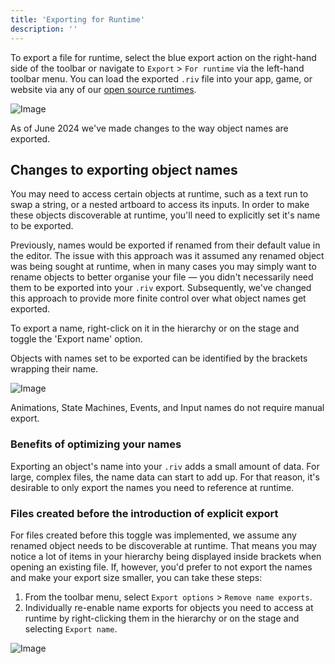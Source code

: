 ```yaml
---
title: 'Exporting for Runtime'
description: ''
---
```


To export a file for runtime, select the blue export action on the right-hand side of the toolbar or navigate to `Export` &gt; `For runtime` via the left-hand toolbar menu. You can load the exported `.riv` file into your app, game, or website via any of our [open source runtimes](/runtimes/).

![Image](/images/editor/exporting/94fc0d7c-cc7e-4b17-a6f7-0a00c98db70e.webp)

<Note>As of June 2024 we've made changes to the way object names are exported.</Note>

## Changes to exporting object names 

You may need to access certain objects at runtime, such as a text run to swap a string, or a nested artboard to access its inputs. In order to make these objects discoverable at runtime, you'll need to explicitly set it's name to be exported.

Previously, names would be exported if renamed from their default value in the editor. The issue with this approach was it assumed any renamed object was being sought at runtime, when in many cases you may simply want to rename objects to better organise your file — you didn't necessarily need them to be exported into your `.riv` export. Subsequently, we've changed this approach to provide more finite control over what object names get exported.

To export a name, right-click on it in the hierarchy or on the stage and toggle the 'Export name' option.

<Note>Objects with names set to be exported can be identified by the brackets wrapping their name.</Note>

![Image](/images/editor/exporting/8a147f5b-4e93-4d45-8984-64746ae1417d.webp)

<Note>Animations, State Machines, Events, and Input names do not require manual export.</Note>

### Benefits of optimizing your names 

Exporting an object's name into your `.riv` adds a small amount of data. For large, complex files, the name data can start to add up. For that reason, it's desirable to only export the names you need to reference at runtime.

### Files created before the introduction of explicit export 

For files created before this toggle was implemented, we assume any renamed object needs to be discoverable at runtime. That means you may notice a lot of items in your hierarchy being displayed inside brackets when opening an existing file. If, however, you'd prefer to not export the names and make your export size smaller, you can take these steps:

1. From the toolbar menu, select `Export options` &gt; `Remove name exports`.
2. Individually re-enable name exports for objects you need to access at runtime by right-clicking them in the hierarchy or on the stage and selecting `Export name`.

![Image](/images/editor/exporting/33b3efc7-3a2d-4c19-9ebd-c2dd1a0636c1.webp)